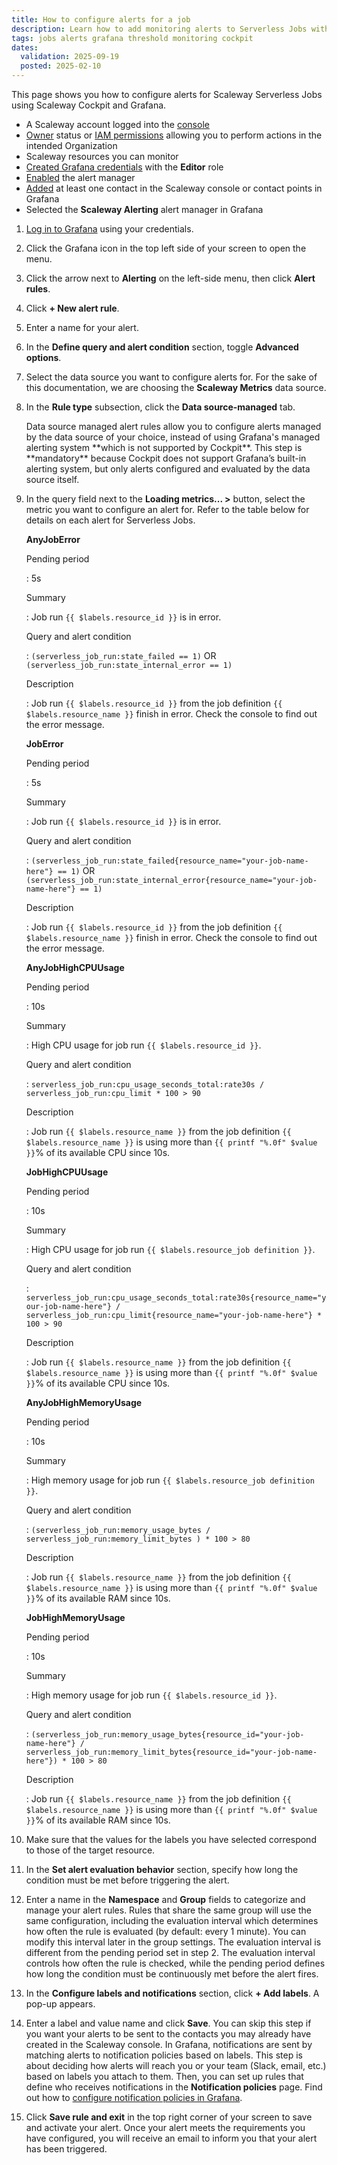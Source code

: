 ```yaml
---
title: How to configure alerts for a job
description: Learn how to add monitoring alerts to Serverless Jobs with Scaleway.
tags: jobs alerts grafana threshold monitoring cockpit
dates:
  validation: 2025-09-19
  posted: 2025-02-10
---
```


This page shows you how to configure alerts for Scaleway Serverless Jobs using Scaleway Cockpit and Grafana.

<Requirements />

  - A Scaleway account logged into the [console](https://console.scaleway.com)
  - [Owner](/iam/concepts/#owner) status or [IAM permissions](/iam/concepts/#permission) allowing you to perform actions in the intended Organization
  - Scaleway resources you can monitor
  - [Created Grafana credentials](/cockpit/how-to/retrieve-grafana-credentials/) with the **Editor** role
  - [Enabled](/cockpit/how-to/enable-alert-manager/) the alert manager
  - [Added](/cockpit/how-to/add-contact-points/) at least one contact in the Scaleway console or contact points in Grafana
  - Selected the **Scaleway Alerting** alert manager in Grafana

1. [Log in to Grafana](/cockpit/how-to/access-grafana-and-managed-dashboards/) using your credentials.
2. Click the Grafana icon in the top left side of your screen to open the menu.
3. Click the arrow next to **Alerting** on the left-side menu, then click **Alert rules**.
4. Click **+ New alert rule**.
5. Enter a name for your alert.
6. In the **Define query and alert condition** section, toggle **Advanced options**.
    <Lightbox image={AdvancedOptionsGrafana} alt="" />
7. Select the data source you want to configure alerts for. For the sake of this documentation, we are choosing the **Scaleway Metrics** data source.
8. In the **Rule type** subsection, click the **Data source-managed** tab.
    <Lightbox image={DataSourceManaged} alt="" />

    <Message type="important">
     Data source managed alert rules allow you to configure alerts managed by the data source of your choice, instead of using Grafana's managed alerting system **which is not supported by Cockpit**.
     This step is **mandatory** because Cockpit does not support Grafana’s built-in alerting system, but only alerts configured and evaluated by the data source itself.
    </Message>
9. In the query field next to the **Loading metrics... >** button, select the metric you want to configure an alert for. Refer to the table below for details on each alert for Serverless Jobs.

    **AnyJobError**

    Pending period

    : 5s

    Summary

    : Job run `{{ $labels.resource_id }}` is in error.

    Query and alert condition

    : `(serverless_job_run:state_failed == 1)` OR `(serverless_job_run:state_internal_error == 1)`

    Description

    : Job run `{{ $labels.resource_id }}` from the job definition `{{ $labels.resource_name }}` finish in error. Check the console to find out the error message.

    **JobError**

    Pending period

    : 5s

    Summary

    : Job run `{{ $labels.resource_id }}` is in error.

    Query and alert condition

    : `(serverless_job_run:state_failed{resource_name="your-job-name-here"} == 1)` OR `(serverless_job_run:state_internal_error{resource_name="your-job-name-here"} == 1)`

    Description

    : Job run `{{ $labels.resource_id }}` from the job definition `{{ $labels.resource_name }}` finish in error. Check the console to find out the error message.

    **AnyJobHighCPUUsage**

    Pending period

    : 10s

    Summary

    : High CPU usage for job run `{{ $labels.resource_id }}`.

    Query and alert condition

    : `serverless_job_run:cpu_usage_seconds_total:rate30s / serverless_job_run:cpu_limit * 100 > 90`

    Description

    : Job run `{{ $labels.resource_name }}` from the job definition `{{ $labels.resource_name }}` is using more than `{{ printf "%.0f" $value }}`% of its available CPU since 10s.

    **JobHighCPUUsage**

    Pending period

    : 10s

    Summary

    : High CPU usage for job run `{{ $labels.resource_job definition }}`.

    Query and alert condition

    : `serverless_job_run:cpu_usage_seconds_total:rate30s{resource_name="your-job-name-here"} / serverless_job_run:cpu_limit{resource_name="your-job-name-here"} * 100 > 90`

    Description

    : Job run `{{ $labels.resource_name }}` from the job definition `{{ $labels.resource_name }}` is using more than `{{ printf "%.0f" $value }}`% of its available CPU since 10s.

    **AnyJobHighMemoryUsage**

    Pending period

    : 10s

    Summary

    : High memory usage for job run `{{ $labels.resource_job definition }}`.

    Query and alert condition

    : `(serverless_job_run:memory_usage_bytes / serverless_job_run:memory_limit_bytes ) * 100 > 80`

    Description

    : Job run `{{ $labels.resource_name }}` from the job definition `{{ $labels.resource_name }}` is using more than `{{ printf "%.0f" $value }}`% of its available RAM since 10s.

    **JobHighMemoryUsage**

    Pending period

    : 10s

    Summary

    : High memory usage for job run `{{ $labels.resource_id }}`.

    Query and alert condition

    : `(serverless_job_run:memory_usage_bytes{resource_id="your-job-name-here"} / serverless_job_run:memory_limit_bytes{resource_id="your-job-name-here"}) * 100 > 80`

    Description

    : Job run `{{ $labels.resource_name }}` from the job definition `{{ $labels.resource_name }}` is using more than `{{ printf "%.0f" $value }}`% of its available RAM since 10s.

10. Make sure that the values for the labels you have selected correspond to those of the target resource.
11. In the **Set alert evaluation behavior** section, specify how long the condition must be met before triggering the alert.
12. Enter a name in the **Namespace** and **Group** fields to categorize and manage your alert rules. Rules that share the same group will use the same configuration, including the evaluation interval which determines how often the rule is evaluated (by default: every 1 minute). You can modify this interval later in the group settings.
        <Message type="note">
         The evaluation interval is different from the pending period set in step 2. The evaluation interval controls how often the rule is checked, while the pending period defines how long the condition must be continuously met before the alert fires.
        </Message>
13. In the **Configure labels and notifications** section, click **+ Add labels**. A pop-up appears.
14. Enter a label and value name and click **Save**. You can skip this step if you want your alerts to be sent to the contacts you may already have created in the Scaleway console.
        <Message type="note">
         In Grafana, notifications are sent by matching alerts to notification policies based on labels. This step is about deciding how alerts will reach you or your team (Slack, email, etc.) based on labels you attach to them. Then, you can set up rules that define who receives notifications in the **Notification policies** page.
         Find out how to [configure notification policies in Grafana](/tutorials/configure-slack-alerting/#configuring-a-notification-policy).
        </Message>
15. Click **Save rule and exit** in the top right corner of your screen to save and activate your alert. Once your alert meets the requirements you have configured, you will receive an email to inform you that your alert has been triggered.
